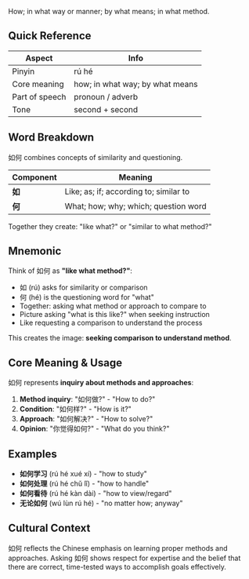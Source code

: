 How; in what way or manner; by what means; in what method.

## Quick Reference

| Aspect         | Info                            |
| -------------- | ------------------------------- |
| Pinyin         | rú hé                           |
| Core meaning   | how; in what way; by what means |
| Part of speech | pronoun / adverb                |
| Tone           | second + second                 |

## Word Breakdown

如何 combines concepts of similarity and questioning.

| Component | Meaning                                |
| --------- | -------------------------------------- |
| **如**    | Like; as; if; according to; similar to |
| **何**    | What; how; why; which; question word   |

Together they create: "like what?" or "similar to what method?"

## Mnemonic

Think of 如何 as **"like what method?"**:

- 如 (rú) asks for similarity or comparison
- 何 (hé) is the questioning word for "what"
- Together: asking what method or approach to compare to
- Picture asking "what is this like?" when seeking instruction
- Like requesting a comparison to understand the process

This creates the image: **seeking comparison to understand method**.

## Core Meaning & Usage

如何 represents **inquiry about methods and approaches**:

1. **Method inquiry**: "如何做?" - "How to do?"
2. **Condition**: "如何样?" - "How is it?"
3. **Approach**: "如何解决?" - "How to solve?"
4. **Opinion**: "你觉得如何?" - "What do you think?"

## Examples

- **如何学习** (rú hé xué xí) - "how to study"
- **如何处理** (rú hé chǔ lǐ) - "how to handle"
- **如何看待** (rú hé kàn dài) - "how to view/regard"
- **无论如何** (wú lùn rú hé) - "no matter how; anyway"

## Cultural Context

如何 reflects the Chinese emphasis on learning proper methods and approaches. Asking 如何 shows
respect for expertise and the belief that there are correct, time-tested ways to accomplish goals
effectively.
